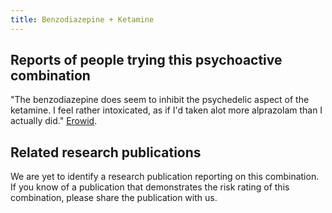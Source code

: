 ---
title: Benzodiazepine + Ketamine
---

## Reports of people trying this psychoactive combination
"The benzodiazepine does seem to inhibit the psychedelic aspect of the ketamine. I feel rather intoxicated, as if I'd taken alot more alprazolam than I actually did." [Erowid](https://erowid.org/experiences/exp.php?ID=2395).

## Related research publications
We are yet to identify a research publication reporting on this combination. If you know of a publication that demonstrates the risk rating of this combination, please share the publication with us.

